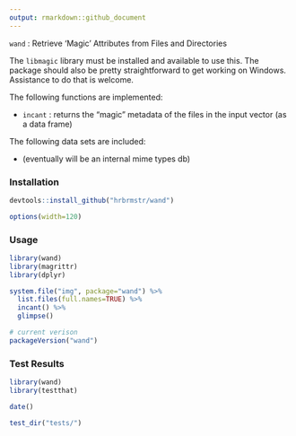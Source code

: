 ```yaml
---
output: rmarkdown::github_document
---
```


`wand` : Retrieve 'Magic' Attributes from Files and Directories

The `libmagic` library must be installed and available to use this. The package should also be pretty straightforward to get working on Windows. Assistance to do that is welcome.

The following functions are implemented:

- `incant` : returns the "magic" metadata of the files in the input vector (as a data frame)

The following data sets are included:

- (eventually will be an internal mime types db)

### Installation

```r
devtools::install_github("hrbrmstr/wand")
```

```r
options(width=120)
```

### Usage

```r
library(wand)
library(magrittr)
library(dplyr)

system.file("img", package="wand") %>% 
  list.files(full.names=TRUE) %>% 
  incant() %>% 
  glimpse()

# current verison
packageVersion("wand")

```

### Test Results

```r
library(wand)
library(testthat)

date()

test_dir("tests/")
```

